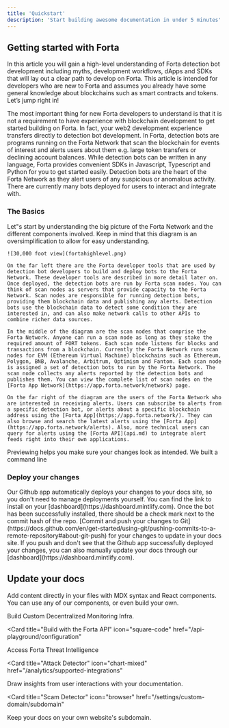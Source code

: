 ```yaml
---
title: 'Quickstart'
description: 'Start building awesome documentation in under 5 minutes'
---
```


## Getting started with Forta

In this article you will gain a high-level understanding of Forta detection bot development including myths, development workflows, dApps and SDKs that will lay out a clear path to develop on Forta. This article is intended for developers who are new to Forta and assumes you already have some general knowledge about blockchains such as smart contracts and tokens. Let’s jump right in!

The most important thing for new Forta developers to understand is that it is not a requirement to have experience with blockchain development to get started building on Forta. In fact, your web2 development experience transfers directly to detection bot development. In Forta, detection bots are programs running on the Forta Network that scan the blockchain for events of interest and alerts users about them e.g. large token transfers or declining account balances. While detection bots can be written in any language, Forta provides convenient SDKs in Javascript, Typescript and Python for you to get started easily. Detection bots are the heart of the Forta Network as they alert users of any suspicious or anomalous activity. There are currently many bots deployed for users to interact and integrate with.





</iframe>


### The Basics

<AccordionGroup>
  <Accordion icon="github" title="Understanding the big picture">
    Let"s start by understanding the big picture of the Forta Network and the different components involved. Keep in mind that this diagram is an oversimplification to allow for easy understanding.

    ![30,000 foot view](fortahighlevel.png)

    On the far left there are the Forta developer tools that are used by detection bot developers to build and deploy bots to the Forta Network. These developer tools are described in more detail later on. Once deployed, the detection bots are run by Forta scan nodes. You can think of scan nodes as servers that provide capacity to the Forta Network. Scan nodes are responsible for running detection bots, providing them blockchain data and publishing any alerts. Detection bots use the blockchain data to detect some condition they are interested in, and can also make network calls to other APIs to combine richer data sources.

    In the middle of the diagram are the scan nodes that comprise the Forta Network. Anyone can run a scan node as long as they stake the required amount of FORT tokens. Each scan node listens for blocks and transactions from a blockchain. Currently the Forta Network runs scan nodes for EVM (Ethereum Virtual Machine) blockchains such as Ethereum, Polygon, BNB, Avalanche, Arbitrum, Optimism and Fantom. Each scan node is assigned a set of detection bots to run by the Forta Network. The scan node collects any alerts reported by the detection bots and publishes them. You can view the complete list of scan nodes on the [Forta App Network](https://app.forta.network/network) page.

    On the far right of the diagram are the users of the Forta Network who are interested in receiving alerts. Users can subscribe to alerts from a specific detection bot, or alerts about a specific blockchain address using the [Forta App](https://app.forta.network/). They can also browse and search the latest alerts using the [Forta App](https://app.forta.network/alerts). Also, more technical users can query for alerts using the [Forta API](api.md) to integrate alert feeds right into their own applications.
  </Accordion>

  <Accordion icon="rectangle-terminal" title="So how does Forta work?">
    Previewing helps you make sure your changes look as intended. We built a
    command line
  </Accordion>
</AccordionGroup>

### Deploy your changes

<AccordionGroup>

<Accordion icon="message-bot" title="Install our Github app">
  Our Github app automatically deploys your changes to your docs site, so you
  don't need to manage deployments yourself. You can find the link to install on
  your [dashboard](https://dashboard.mintlify.com). Once the bot has been
  successfully installed, there should be a check mark next to the commit hash
  of the repo.
</Accordion>
<Accordion icon="rocket" title="Push your changes">
  [Commit and push your changes to
  Git](https://docs.github.com/en/get-started/using-git/pushing-commits-to-a-remote-repository#about-git-push)
  for your changes to update in your docs site. If you push and don't see that
  the Github app successfully deployed your changes, you can also manually
  update your docs through our [dashboard](https://dashboard.mintlify.com).
</Accordion>

</AccordionGroup>

## Update your docs

Add content directly in your files with MDX syntax and React components. You can use any of our components, or even build your own.

<CardGroup>

<Card title="Build on Forta" icon="paintbrush" href="/settings/global">
  Build Custom Decentralized Monitoring Infra.
</Card>

<Card
  title="Build with the Forta API"
  icon="square-code"
  href="/api-playground/configuration"
>
  Access Forta Threat Intelligence
</Card>

<Card
  title="Attack Detector"
  icon="chart-mixed"
  href="/analytics/supported-integrations"
>
  Draw insights from user interactions with your documentation.
</Card>

<Card
  title="Scam Detector"
  icon="browser"
  href="/settings/custom-domain/subdomain"
>
  Keep your docs on your own website's subdomain.
</Card>

</CardGroup>
